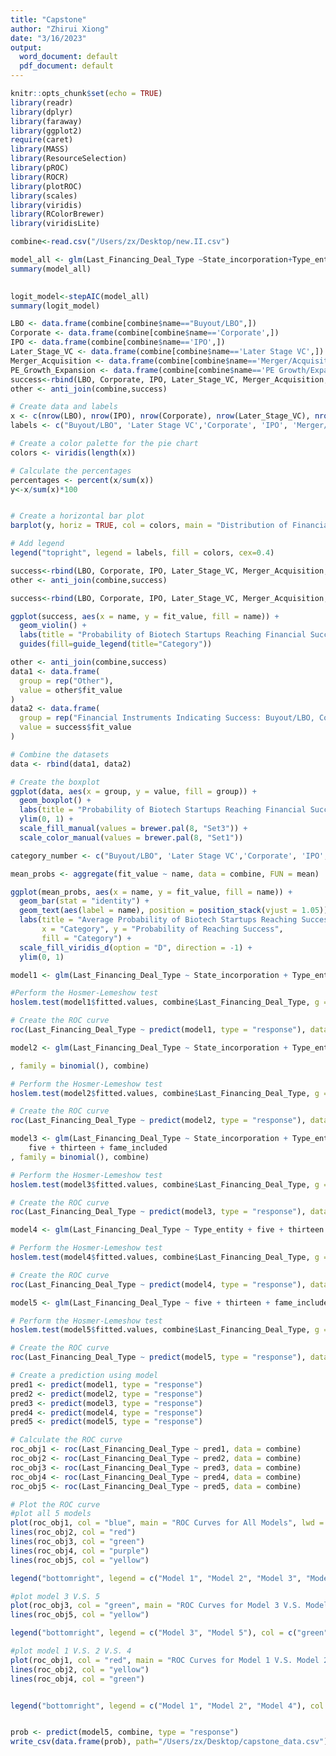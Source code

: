 ```yaml
---
title: "Capstone"
author: "Zhirui Xiong"
date: "3/16/2023"
output:
  word_document: default
  pdf_document: default
---
```


```r
knitr::opts_chunk$set(echo = TRUE)
library(readr)
library(dplyr)
library(faraway)
library(ggplot2)
require(caret)
library(MASS)
library(ResourceSelection)
library(pROC)
library(ROCR) 
library(plotROC)
library(scales)
library(viridis)
library(RColorBrewer)
library(viridisLite)
```

```r
combine<-read.csv("/Users/zx/Desktop/new.II.csv")
```


```r
model_all <- glm(Last_Financing_Deal_Type ~State_incorporation+Type_entity+LOCAL+TRADED+five+ten+thirteen+twentythree+twentyfour+thirty+oneothree+oneoseven+onefourteen+Num_of_name+fame_included, family = binomial(), combine)
summary(model_all)
                       
```


```r
logit_model<-stepAIC(model_all)
summary(logit_model)
```


```r
LBO <- data.frame(combine[combine$name=="Buyout/LBO",])
Corporate <- data.frame(combine[combine$name=='Corporate',])
IPO <- data.frame(combine[combine$name=='IPO',])
Later_Stage_VC <- data.frame(combine[combine$name=='Later Stage VC',])
Merger_Acquisition <- data.frame(combine[combine$name=='Merger/Acquisition',])
PE_Growth_Expansion <- data.frame(combine[combine$name=='PE Growth/Expansion',])
success<-rbind(LBO, Corporate, IPO, Later_Stage_VC, Merger_Acquisition, PE_Growth_Expansion) 
other <- anti_join(combine,success)
```


```r
# Create data and labels
x <- c(nrow(LBO), nrow(IPO), nrow(Corporate), nrow(Later_Stage_VC), nrow(Merger_Acquisition), nrow(PE_Growth_Expansion), nrow(other))
labels <- c("Buyout/LBO", 'Later Stage VC','Corporate', 'IPO', 'Merger/Acquisition', 'PE Growth/Expansion', "Other Financial Instruments")

# Create a color palette for the pie chart
colors <- viridis(length(x))

# Calculate the percentages
percentages <- percent(x/sum(x))
y<-x/sum(x)*100


# Create a horizontal bar plot
barplot(y, horiz = TRUE, col = colors, main = "Distribution of Financial Instruments: Financial Instruments Indicated in Response Variable as Successful V.S. Other", xlab = "Percentage Ratio of Counts in Each Category to All Financial Instruments", xlim=c(0,100))

# Add legend
legend("topright", legend = labels, fill = colors, cex=0.4)

```

```r
success<-rbind(LBO, Corporate, IPO, Later_Stage_VC, Merger_Acquisition, PE_Growth_Expansion) 
other <- anti_join(combine,success)

success<-rbind(LBO, Corporate, IPO, Later_Stage_VC, Merger_Acquisition, PE_Growth_Expansion) 

ggplot(success, aes(x = name, y = fit_value, fill = name)) +
  geom_violin() +
  labs(title = "Probability of Biotech Startups Reaching Financial Success by Categories", x = "Category", y = "Probability of Reaching Financial Success", fill = "Category") +
  guides(fill=guide_legend(title="Category"))

```

```r
other <- anti_join(combine,success)
data1 <- data.frame(
  group = rep("Other"),
  value = other$fit_value
)
data2 <- data.frame(
  group = rep("Financial Instruments Indicating Success: Buyout/LBO, Corporate, IPO, Later Stage VC, Merger/Acquisition, PE Growth/Expansion"),
  value = success$fit_value
)

# Combine the datasets
data <- rbind(data1, data2)

# Create the boxplot
ggplot(data, aes(x = group, y = value, fill = group)) +
  geom_boxplot() +
  labs(title = "Probability of Biotech Startups Reaching Financial Success: Financial Instrument Indicating Success V.S. Other", x = "Category", y = "Probability of Reaching Financial Success", fill = "Category") +
  ylim(0, 1) +
  scale_fill_manual(values = brewer.pal(8, "Set3")) +
  scale_color_manual(values = brewer.pal(8, "Set1"))

```


```r
category_number <- c("Buyout/LBO", 'Later Stage VC','Corporate', 'IPO', 'Merger/Acquisition', 'PE Growth/Expansion', "Other Financial Instruments")

mean_probs <- aggregate(fit_value ~ name, data = combine, FUN = mean)

ggplot(mean_probs, aes(x = name, y = fit_value, fill = name)) +
  geom_bar(stat = "identity") +
  geom_text(aes(label = name), position = position_stack(vjust = 1.05)) +
  labs(title = "Average Probability of Biotech Startups Reaching Success by Category",
       x = "Category", y = "Probability of Reaching Success",
       fill = "Category") +
  scale_fill_viridis_d(option = "D", direction = -1) +
  ylim(0, 1)
```



```r
model1 <- glm(Last_Financing_Deal_Type ~ State_incorporation + Type_entity + LOCAL + five + thirteen + Num_of_name + fame_included, family = binomial(), combine)

#Perform the Hosmer-Lemeshow test
hoslem.test(model1$fitted.values, combine$Last_Financing_Deal_Type, g = 10)
```

```r
# Create the ROC curve
roc(Last_Financing_Deal_Type ~ predict(model1, type = "response"), data = combine)
```


```r
model2 <- glm(Last_Financing_Deal_Type ~ State_incorporation + Type_entity + five + thirteen + Num_of_name + fame_included

, family = binomial(), combine)

# Perform the Hosmer-Lemeshow test
hoslem.test(model2$fitted.values, combine$Last_Financing_Deal_Type, g = 10)
```

```r
# Create the ROC curve
roc(Last_Financing_Deal_Type ~ predict(model2, type = "response"), data = combine)
```

```r
model3 <- glm(Last_Financing_Deal_Type ~ State_incorporation + Type_entity + 
    five + thirteen + fame_included
, family = binomial(), combine)

# Perform the Hosmer-Lemeshow test
hoslem.test(model3$fitted.values, combine$Last_Financing_Deal_Type, g = 10)

```

```r
# Create the ROC curve
roc(Last_Financing_Deal_Type ~ predict(model3, type = "response"), data = combine)
```

```r
model4 <- glm(Last_Financing_Deal_Type ~ Type_entity + five + thirteen + fame_included, family = binomial(), combine)

# Perform the Hosmer-Lemeshow test
hoslem.test(model4$fitted.values, combine$Last_Financing_Deal_Type, g = 10)
```

```r
# Create the ROC curve
roc(Last_Financing_Deal_Type ~ predict(model4, type = "response"), data = combine)
```



```r
model5 <- glm(Last_Financing_Deal_Type ~ five + thirteen + fame_included, family = binomial(), combine)

# Perform the Hosmer-Lemeshow test
hoslem.test(model5$fitted.values, combine$Last_Financing_Deal_Type, g = 10)
```

```r
# Create the ROC curve
roc(Last_Financing_Deal_Type ~ predict(model5, type = "response"), data = combine)
```

```r
# Create a prediction using model
pred1 <- predict(model1, type = "response")
pred2 <- predict(model2, type = "response")
pred3 <- predict(model3, type = "response")
pred4 <- predict(model4, type = "response")
pred5 <- predict(model5, type = "response")

# Calculate the ROC curve
roc_obj1 <- roc(Last_Financing_Deal_Type ~ pred1, data = combine)
roc_obj2 <- roc(Last_Financing_Deal_Type ~ pred2, data = combine)
roc_obj3 <- roc(Last_Financing_Deal_Type ~ pred3, data = combine)
roc_obj4 <- roc(Last_Financing_Deal_Type ~ pred4, data = combine)
roc_obj5 <- roc(Last_Financing_Deal_Type ~ pred5, data = combine)

# Plot the ROC curve
#plot all 5 models
plot(roc_obj1, col = "blue", main = "ROC Curves for All Models", lwd = 2, xlab = "False Positive Rate", ylab = "True Positive Rate")
lines(roc_obj2, col = "red")
lines(roc_obj3, col = "green")
lines(roc_obj4, col = "purple")
lines(roc_obj5, col = "yellow")

legend("bottomright", legend = c("Model 1", "Model 2", "Model 3", "Model 4", "Model 5"), col = c("blue", "red", "green", "purple", "yellow"), lty = 1, cex=0.7)

#plot model 3 V.S. 5
plot(roc_obj3, col = "green", main = "ROC Curves for Model 3 V.S. Model 5", lwd = 2, xlab = "False Positive Rate", ylab = "True Positive Rate")
lines(roc_obj5, col = "yellow")

legend("bottomright", legend = c("Model 3", "Model 5"), col = c("green", "yellow"), lty = 1, cex=0.7)

#plot model 1 V.S. 2 V.S. 4
plot(roc_obj1, col = "red", main = "ROC Curves for Model 1 V.S. Model 2 V.S. Model 4", lwd = 2, xlab = "False Positive Rate", ylab = "True Positive Rate")
lines(roc_obj2, col = "yellow")
lines(roc_obj4, col = "green")


legend("bottomright", legend = c("Model 1", "Model 2", "Model 4"), col = c("red", "yellow", "green"), lty = 1, cex=0.7)



```


```r
prob <- predict(model5, combine, type = "response")
write_csv(data.frame(prob), path="/Users/zx/Desktop/capstone_data.csv")
```





